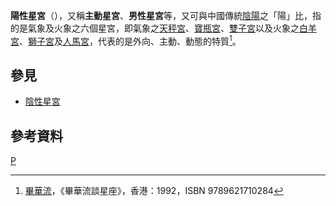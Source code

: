 {{NoteTA
|G1=Astronomy
}}
'''陽性星宮'''（{{lang-en|Positive sign}}），又稱'''主動星宮'''、'''男性星宮'''等，又可與中國傳統[[陰陽|陰陽]]之「陽」比，指的是氣象及火象之六個星宮，即氣象之[[天秤宮|天秤宮]]、[[寶瓶宮|寶瓶宮]]、[[雙子宮|雙子宮]]以及火象之[[白羊宮|白羊宮]]、[[獅子宮|獅子宮]]及[[人馬宮|人馬宮]]，代表的是外向、主動、動態的特質<ref>[[畢華流|畢華流]]，《畢華流談星座》，香港：1992，ISBN 9789621710284</ref>。

==參見==
*[[陰性星宮|陰性星宮]]
==參考資料==
{{reflist|30em}}

{{Astrology}}

{{stub}}
[[Category:占星术|P]]